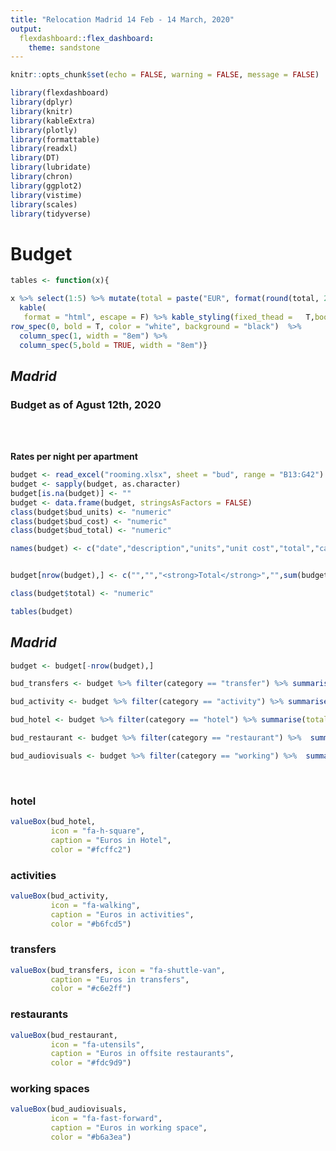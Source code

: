 ```yaml
---
title: "Relocation Madrid 14 Feb - 14 March, 2020"
output: 
  flexdashboard::flex_dashboard:
    theme: sandstone
---
```


```r
knitr::opts_chunk$set(echo = FALSE, warning = FALSE, message = FALSE)
```

```r

library(flexdashboard)
library(dplyr)
library(knitr)
library(kableExtra)
library(plotly)
library(formattable)
library(readxl)
library(DT)
library(lubridate)
library(chron)
library(ggplot2)
library(vistime)
library(scales)
library(tidyverse)

```

Budget {data-navmenu="financials"}
===================================== 


```r
tables <- function(x){

x %>% select(1:5) %>% mutate(total = paste("EUR", format(round(total, 2L),nsmall = 2,big.mark = ","))) %>% 
  kable(
   format = "html", escape = F) %>% kable_styling(fixed_thead =   T,bootstrap_options = c("striped","condensed","hover","responsive")) %>%
row_spec(0, bold = T, color = "white", background = "black")  %>% 
  column_spec(1, width = "8em") %>% 
  column_spec(5,bold = TRUE, width = "8em")}
```


_**Madrid**_ {data-width=850}
-------------------------------------------

### Budget as of Agust 12th, 2020

<br><br>

**Rates per night per apartment**

```r

budget <- read_excel("rooming.xlsx", sheet = "bud", range = "B13:G42") 
budget <- sapply(budget, as.character)
budget[is.na(budget)] <- ""
budget <- data.frame(budget, stringsAsFactors = FALSE)
class(budget$bud_units) <- "numeric"
class(budget$bud_cost) <- "numeric"
class(budget$bud_total) <- "numeric"

names(budget) <- c("date","description","units","unit cost","total","category")


budget[nrow(budget),] <- c("","","<strong>Total</strong>","",sum(budget$total),"")

class(budget$total) <- "numeric"

tables(budget)

```

_**Madrid**_{data-width=150}
-------------------------------------------

```r


budget <- budget[-nrow(budget),]

bud_transfers <- budget %>% filter(category == "transfer") %>% summarise(total= sum(total)) %>% prettyNum(big.mark = ",")

bud_activity <- budget %>% filter(category == "activity") %>% summarise(total= sum(total))%>% prettyNum(big.mark = ",")

bud_hotel <- budget %>% filter(category == "hotel") %>% summarise(total = sum(total))%>% prettyNum(big.mark = ",")

bud_restaurant <- budget %>% filter(category == "restaurant") %>%  summarise(total = sum(total)) %>% prettyNum(big.mark = ",")

bud_audiovisuals <- budget %>% filter(category == "working") %>%  summarise(total = sum(total)) %>% prettyNum(big.mark = ",")

```

<br>

### hotel

```r

valueBox(bud_hotel, 
         icon = "fa-h-square", 
         caption = "Euros in Hotel",
         color = "#fcffc2")
```


### activities

```r

valueBox(bud_activity, 
         icon = "fa-walking", 
         caption = "Euros in activities",
         color = "#b6fcd5")
```


### transfers

```r

valueBox(bud_transfers, icon = "fa-shuttle-van",
         caption = "Euros in transfers",
         color = "#c6e2ff")

```

### restaurants

```r

valueBox(bud_restaurant, 
         icon = "fa-utensils", 
         caption = "Euros in offsite restaurants",
         color = "#fdc9d9")
```


### working spaces

```r

valueBox(bud_audiovisuals, 
         icon = "fa-fast-forward", 
         caption = "Euros in working space",
         color = "#b6a3ea")
```


